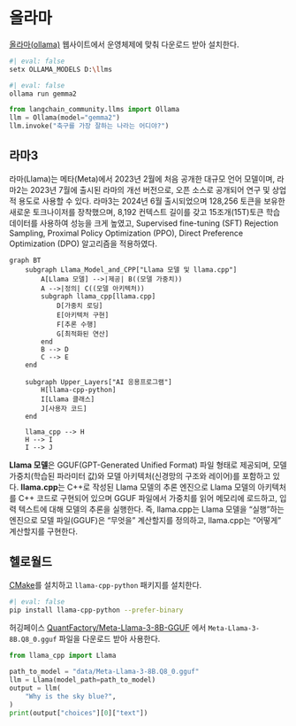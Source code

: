 
# 올라마


[올라마(ollama)](https://ollama.com/download) 웹사이트에서 운영체제에 맞춰 다운로드 받아 설치한다.

```bash
#| eval: false
setx OLLAMA_MODELS D:\llms
```

```bash
#| eval: false
ollama run gemma2
```

```python
from langchain_community.llms import Ollama
llm = Ollama(model="gemma2")
llm.invoke("축구를 가장 잘하는 나라는 어디야?")
```

## 라마3

라마(Llama)는 메타(Meta)에서 2023년 2월에 처음 공개한 대규모 언어 모델이며, 라마2는 2023년 7월에 출시된 라마의 개선 버전으로, 오픈 소스로 공개되어 연구 및 상업적 용도로 사용할 수 있다.
라마3는 2024년 6월 출시되었으며 128,256 토큰을 보유한 새로운 토크나이저를 장착했으며, 8,192 컨텍스트 길이를 갖고 15조개(15T)토큰 학습 데이터를 사용하여 성능을 크게 높였고, Supervised fine-tuning (SFT)
Rejection Sampling, Proximal Policy Optimization (PPO), Direct Preference Optimization (DPO) 알고리즘을 적용하였다. 

```mermaid
graph BT
    subgraph Llama_Model_and_CPP["Llama 모델 및 llama.cpp"]
        A[Llama 모델] -->|제공| B((모델 가중치))
        A -->|정의| C((모델 아키텍처))
        subgraph llama_cpp[llama.cpp]
            D[가중치 로딩]
            E[아키텍처 구현]
            F[추론 수행]
            G[최적화된 연산]
        end
        B --> D
        C --> E
    end

    subgraph Upper_Layers["AI 응용프로그램"]
        H[llama-cpp-python]
        I[Llama 클래스]
        J[사용자 코드]
    end

    llama_cpp --> H
    H --> I
    I --> J

```


**Llama 모델**은 GGUF(GPT-Generated Unified Format) 파일 형태로 제공되며, 모델 가중치(학습된 파라미터 값)와 모델 아키텍처(신경망의 구조와 레이어)를 포함하고 있다.
**llama.cpp**는 C++로 작성된 Llama 모델의 추론 엔진으로 Llama 모델의 아키텍처를 C++ 코드로 구현되어 있으며 GGUF 파일에서 가중치를 읽어 메모리에 로드하고, 입력 텍스트에 대해 모델의 추론을 실행한다.
즉, llama.cpp는 Llama 모델을 "실행"하는 엔진으로 모델 파일(GGUF)은 "무엇을" 계산할지를 정의하고, llama.cpp는 "어떻게" 계산할지를 구현한다.

## 헬로월드

[CMake](https://cmake.org/download/)를 설치하고 `llama-cpp-python` 패키지를 설치한다.

```bash
#| eval: false
pip install llama-cpp-python --prefer-binary
```

허깅페이스 [QuantFactory/Meta-Llama-3-8B-GGUF ](https://huggingface.co/QuantFactory/Meta-Llama-3-8B-GGUF/tree/main) 에서 `Meta-Llama-3-8B.Q8_0.gguf` 파일을 다운로드 받아 사용한다.


```python
from llama_cpp import Llama

path_to_model = "data/Meta-Llama-3-8B.Q8_0.gguf"
llm = Llama(model_path=path_to_model)
output = llm(
    "Why is the sky blue?",
)
print(output["choices"][0]["text"])
```
